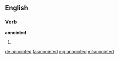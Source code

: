 ==English==

===Verb===
'''annointed'''

# {{past of|annoint}}

[[de:annointed]]
[[fa:annointed]]
[[mg:annointed]]
[[ml:annointed]]